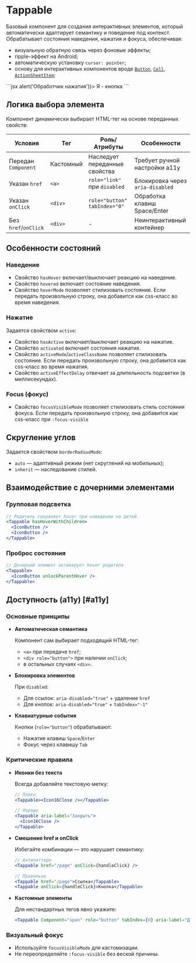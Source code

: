 <Overview>

# Tappable

Базовый компонент для создания интерактивных элементов, который автоматически адаптирует семантику и поведение под контекст.
Обрабатывает состояния наведения, нажатия и фокуса, обеспечивая:

- визуальную обратную связь через фоновые эффекты;
- ripple-эффект на Android;
- автоматическую установку `cursor: pointer`;
- основу для интерактивных компонентов вроде [`Button`](/components/button),
  [`Cell`](/components/cell), [`ActionSheetItem`](/components/action-sheet#action-sheet-item);

</Overview>

<Playground>
  ```jsx
  <Tappable onClick={() => alert('Обработчик нажатия')}>
    <Text>Я - кнопка</Text>
  </Tappable>
  ```
</Playground>

## Логика выбора элемента

Компонент динамически выбирает HTML-тег на основе переданных свойств:

| Условия              | Тег       | Роль/Атрибуты                 | Особенности                      |
| -------------------- | --------- | ----------------------------- | -------------------------------- |
| Передан `Component`  | Кастомный | Наследует переданные свойства | Требует ручной настройки a11y    |
| Указан `href`        | `<a>`     | `role="link"` при `disabled`  | Блокировка через `aria-disabled` |
| Указан `onClick`     | `<div>`   | `role="button" tabIndex="0"`  | Обработка клавиш Space/Enter     |
| Без `href`/`onClick` | `<div>`   | -                             | Неинтерактивный контейнер        |

## Особенности состояний

### Наведение

- Свойство `hasHover` включает/выключает реакцию на наведение.
- Свойство `hovered` включает состояние наведения.
- Свойство `hoverMode` позволяет стилизовать состояние.
  Если передать произвольную строку, она добавится как css-класс во время наведения.

### Нажатие

Задается свойством `active`:

- Свойство `hasActive` включает/выключает реакцию на нажатие.
- Свойство `activated` включает состояния нажатия.
- Свойство `activeMode`/`activeClassName` позволяет стилизовать состояние.
  Если передать произвольную строку, она добавится как css-класс во время нажатия.
- Свойство `activeEffectDelay` отвечает за длительность подсветки (в миллисекундах).

### Focus (фокус)

- Свойство `focusVisibleMode` позволяет стилизовать стиль состояния фокуса.
  Если передать произвольную строку, она добавится как css-класс при `:focus-visible`

## Скругление углов

Задается свойством `borderRadiusMode`:

- `auto` — адаптивный режим (нет скруглений на мобильных);
- `inherit` — наследование стилей.

## Взаимодействие с дочерними элементами

### Групповая подсветка

```jsx
// Родитель сохраняет hover при наведении на детей
<Tappable hasHoverWithChildren>
  <IconButton />
  <IconButton />
</Tappable>
```

### Проброс состояния

```jsx
// Дочерний элемент активирует hover родителя
<Tappable>
  <IconButton unlockParentHover />
</Tappable>
```

## Доступность (a11y) [#a11y]

### Основные принципы

- **Автоматическая семантика**

  Компонент сам выбирает подходящий HTML-тег:

  - `<a>` при передаче `href`;
  - `<div role="button">` при наличии `onClick`;
  - в остальных случаях `<div>`.

- **Блокировка элементов**

  При `disabled`:

  - Для ссылок: `aria-disabled="true"` + удаление `href`
  - Для кнопок: `aria-disabled="true"` + `tabIndex="-1"`

- **Клавиатурные события**

  Кнопки (`role="button"`) обрабатывают:

  - Нажатие клавиш `Space`/`Enter`
  - Фокус через клавишу `Tab`

### Критические правила

- **Иконки без текста**

  Всегда добавляйте текстовую метку:

  ```jsx
  // Плохо
  <Tappable><Icon16Close /></Tappable>

  // Хорошо
  <Tappable aria-label="Закрыть">
    <Icon16Close />
  </Tappable>
  ```

- **Смешение href и onClick**

  Избегайте комбинации — это нарушает семантику:

  ```jsx
  // Антипаттерн
  <Tappable href="/page" onClick={handleClick} />

  // Правильно
  <Tappable href="/page">Ссылка</Tappable>
  <Tappable onClick={handleClick}>Кнопка</Tappable>
  ```

- **Кастомные элементы**

  Для нестандартных тегов явно укажите:

  ```jsx
  <Tappable Component="span" role="button" tabIndex={0} aria-label="Действие" />
  ```

### Визуальный фокус

- Используйте `focusVisibleMode` для кастомизации.
- Не переопределяйте `:focus-visible` без веской причины.
